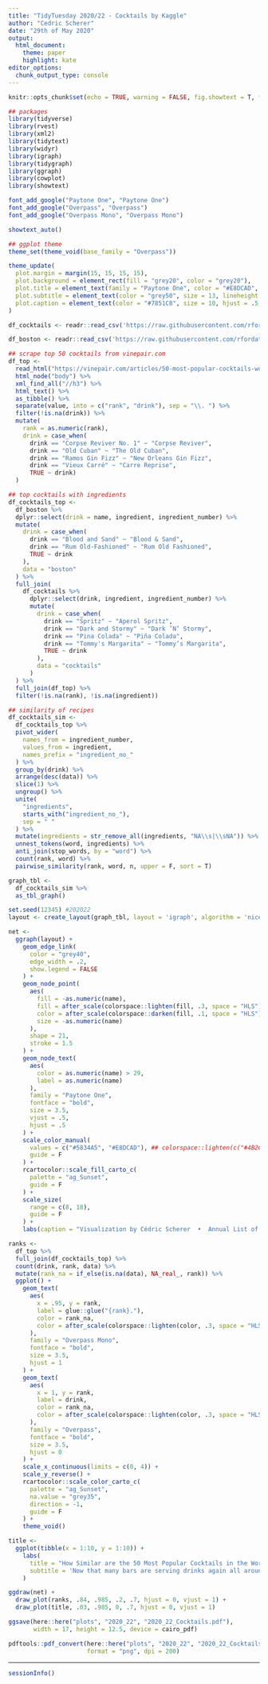 ```yaml
---
title: "TidyTuesday 2020/22 - Cocktails by Kaggle"
author: "Cedric Scherer"
date: "29th of May 2020"
output:
  html_document:
    theme: paper
    highlight: kate
editor_options: 
  chunk_output_type: console
---
```


```r
knitr::opts_chunk$set(echo = TRUE, warning = FALSE, fig.showtext = T, fig.retina = 1)
```

```r
## packages
library(tidyverse)
library(rvest)
library(xml2)
library(tidytext)
library(widyr)
library(igraph)
library(tidygraph)
library(ggraph)
library(cowplot)
library(showtext)

font_add_google("Paytone One", "Paytone One")
font_add_google("Overpass", "Overpass")
font_add_google("Overpass Mono", "Overpass Mono")

showtext_auto()

## ggplot theme
theme_set(theme_void(base_family = "Overpass"))

theme_update(
  plot.margin = margin(15, 15, 15, 15),
  plot.background = element_rect(fill = "grey20", color = "grey20"),
  plot.title = element_text(family = "Paytone One", color = "#E8DCAD", size = 29),
  plot.subtitle = element_text(color = "grey50", size = 13, lineheight = 1.1, margin = margin(t = 15)),
  plot.caption = element_text(color = "#7851C8", size = 10, hjust = .5, margin = margin(b = 0))
)
```

```r
df_cocktails <- readr::read_csv('https://raw.githubusercontent.com/rfordatascience/tidytuesday/master/data/2020/2020-05-26/cocktails.csv')

df_boston <- readr::read_csv('https://raw.githubusercontent.com/rfordatascience/tidytuesday/master/data/2020/2020-05-26/boston_cocktails.csv')
```

```r
## scrape top 50 cocktails from vinepair.com
df_top <- 
  read_html("https://vinepair.com/articles/50-most-popular-cocktails-world-2017/") %>% 
  html_node("body") %>% 
  xml_find_all("//h3") %>% 
  html_text() %>% 
  as_tibble() %>% 
  separate(value, into = c("rank", "drink"), sep = "\\. ") %>% 
  filter(!is.na(drink)) %>% 
  mutate(
    rank = as.numeric(rank),
    drink = case_when(
      drink == "Corpse Reviver No. 1" ~ "Corpse Reviver", 
      drink == "Old Cuban" ~ "The Old Cuban",
      drink == "Ramos Gin Fizz" ~ "New Orleans Gin Fizz",
      drink == "Vieux Carré" ~ "Carre Reprise",
      TRUE ~ drink)
  )

## top cocktails with ingredients
df_cocktails_top <-
  df_boston %>% 
  dplyr::select(drink = name, ingredient, ingredient_number) %>% 
  mutate(
    drink = case_when(
      drink == "Blood and Sand" ~ "Blood & Sand", 
      drink == "Rum Old-Fashioned" ~ "Rum Old Fashioned",
      TRUE ~ drink
    ),
    data = "boston"
  ) %>% 
  full_join(
    df_cocktails %>%
      dplyr::select(drink, ingredient, ingredient_number) %>%
      mutate(
        drink = case_when(
          drink == "Spritz" ~ "Aperol Spritz",
          drink == "Dark and Stormy" ~ "Dark ’N’ Stormy",
          drink == "Pina Colada" ~ "Piña Colada",
          drink == "Tommy's Margarita" ~ "Tommy’s Margarita",
          TRUE ~ drink
        ),
        data = "cocktails"
      )
  ) %>%
  full_join(df_top) %>% 
  filter(!is.na(rank), !is.na(ingredient))

## similarity of recipes
df_cocktails_sim <-
  df_cocktails_top %>% 
  pivot_wider(
    names_from = ingredient_number,
    values_from = ingredient,
    names_prefix = "ingredient_no_"
  ) %>% 
  group_by(drink) %>% 
  arrange(desc(data)) %>% 
  slice(1) %>% 
  ungroup() %>% 
  unite(
    "ingredients", 
    starts_with("ingredient_no_"),
    sep = " "
  ) %>% 
  mutate(ingredients = str_remove_all(ingredients, "NA\\s|\\sNA")) %>%
  unnest_tokens(word, ingredients) %>%
  anti_join(stop_words, by = "word") %>%
  count(rank, word) %>% 
  pairwise_similarity(rank, word, n, upper = F, sort = T)

graph_tbl <- 
  df_cocktails_sim %>%
  as_tbl_graph() 
```

```r
set.seed(12345) #202022
layout <- create_layout(graph_tbl, layout = 'igraph', algorithm = 'nicely')

net <-
  ggraph(layout) +
    geom_edge_link(
      color = "grey40",
      edge_width = .2,
      show.legend = FALSE
    ) +
    geom_node_point(
      aes(
        fill = -as.numeric(name),
        fill = after_scale(colorspace::lighten(fill, .3, space = "HLS")),
        color = after_scale(colorspace::darken(fill, .1, space = "HLS")), 
        size = -as.numeric(name)
      ),
      shape = 21,
      stroke = 1.5
    ) +
    geom_node_text(
      aes(
        color = as.numeric(name) > 29,
        label = as.numeric(name)
      ), 
      family = "Paytone One",
      fontface = "bold",
      size = 3.5,
      vjust = .5, 
      hjust = .5
    ) +
    scale_color_manual(
      values = c("#5834A5", "#E8DCAD"), ## colorspace::lighten(c("#4B2C8C", "#E6D8A4"), .1, space = "HLS")
      guide = F
    ) +
    rcartocolor::scale_fill_carto_c(
      palette = "ag_Sunset",
      guide = F
    ) +
    scale_size(
      range = c(8, 18),
      guide = F
    ) +
    labs(caption = "Visualization by Cédric Scherer  •  Annual List of the World’s Best-Selling Classic Cocktails by Drinks International  •  Ingredient Data by Mr. Boston Bartender's Guide & Kaggle")

ranks <-
  df_top %>% 
  full_join(df_cocktails_top) %>% 
  count(drink, rank, data) %>% 
  mutate(rank_na = if_else(is.na(data), NA_real_, rank)) %>% 
  ggplot() +
    geom_text(
      aes(
        x = .95, y = rank,
        label = glue::glue("{rank}."),
        color = rank_na,
        color = after_scale(colorspace::lighten(color, .3, space = "HLS"))
      ),
      family = "Overpass Mono",
      fontface = "bold",
      size = 3.5,
      hjust = 1
    ) +
    geom_text(
      aes(
        x = 1, y = rank,
        label = drink,
        color = rank_na,
        color = after_scale(colorspace::lighten(color, .3, space = "HLS"))
      ),
      family = "Overpass",
      fontface = "bold",
      size = 3.5,
      hjust = 0
    ) +
    scale_x_continuous(limits = c(0, 4)) +
    scale_y_reverse() +
    rcartocolor::scale_color_carto_c(
      palette = "ag_Sunset",
      na.value = "grey35",
      direction = -1,
      guide = F
    ) +
    theme_void()

title <-
  ggplot(tibble(x = 1:10, y = 1:10)) +
    labs(
      title = "How Similar are the 50 Most Popular Cocktails in the World?",
      subtitle = 'Now that many bars are serving drinks again all around the world after lockdowns due to the COVID-19 pandemic, you might want to take this\nopportunity to finally taste the world’s best classic cocktails of 2020!\n\nThe "Annual List of the World’s Best-Selling Classic Cocktails" is based on a survey by Drinks International. The trade publication for the\nalcoholic industry surveyed the best bars around the globe, asking them to rank the 10 best-selling classic cocktails at their establishments.\nThe network below shows the similarity of ingredients of 41 cocktails from this list that were also contained in the two data sets from Kaggle.\nIn case you want to try a popular but unusual drink with regards to the recipe: Go order an "Amaretto Sour", a "Paloma" or an "Aperol Spritz"\nas the cocktail of your choice next time you are visiting a bar together with your partner or friends!'
    )

ggdraw(net) +
  draw_plot(ranks, .84, .985, .2, .7, hjust = 0, vjust = 1) +
  draw_plot(title, .03, .985, 0, .7, hjust = 0, vjust = 1)

ggsave(here::here("plots", "2020_22", "2020_22_Cocktails.pdf"), 
       width = 17, height = 12.5, device = cairo_pdf)

pdftools::pdf_convert(here::here("plots", "2020_22", "2020_22_Cocktails.pdf"),
                      format = "png", dpi = 200)
```

***

```r
sessionInfo()
```
